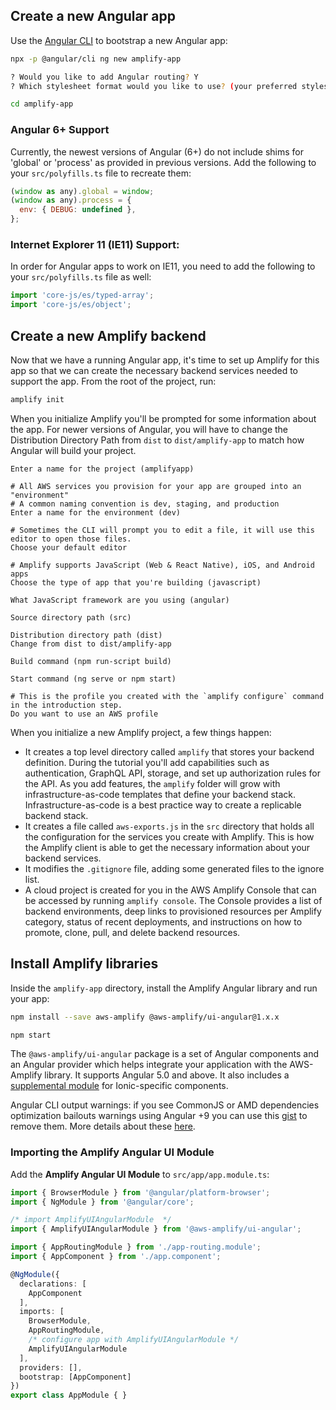 ## Create a new Angular app

Use the [Angular CLI](https://github.com/angular/angular-cli) to bootstrap a new Angular app:

```bash
npx -p @angular/cli ng new amplify-app

? Would you like to add Angular routing? Y
? Which stylesheet format would you like to use? (your preferred stylesheet provider)

cd amplify-app
```

### Angular 6+ Support

Currently, the newest versions of Angular (6+) do not include shims for 'global' or 'process' as provided in previous versions. Add the following to your `src/polyfills.ts` file to recreate them: 

```javascript
(window as any).global = window;
(window as any).process = {
  env: { DEBUG: undefined },
};
``` 

### Internet Explorer 11 (IE11) Support:

In order for Angular apps to work on IE11, you need to add the following to your `src/polyfills.ts` file as well:

```javascript
import 'core-js/es/typed-array';
import 'core-js/es/object';
```

## Create a new Amplify backend

Now that we have a running Angular app, it's time to set up Amplify for this app so that we can create the necessary backend services needed to support the app. From the root of the project, run:

```bash
amplify init
```

When you initialize Amplify you'll be prompted for some information about the app.  For newer versions of Angular, you will have to change the Distribution Directory Path from `dist` to `dist/amplify-app` to match how Angular will build your project.

```console
Enter a name for the project (amplifyapp)

# All AWS services you provision for your app are grouped into an "environment"
# A common naming convention is dev, staging, and production
Enter a name for the environment (dev)

# Sometimes the CLI will prompt you to edit a file, it will use this editor to open those files.
Choose your default editor

# Amplify supports JavaScript (Web & React Native), iOS, and Android apps
Choose the type of app that you're building (javascript)

What JavaScript framework are you using (angular)

Source directory path (src)

Distribution directory path (dist)
Change from dist to dist/amplify-app

Build command (npm run-script build)

Start command (ng serve or npm start)

# This is the profile you created with the `amplify configure` command in the introduction step.
Do you want to use an AWS profile
```

When you initialize a new Amplify project, a few things happen:

- It creates a top level directory called `amplify` that stores your backend definition. During the tutorial you'll add capabilities such as authentication, GraphQL API, storage, and set up authorization rules for the API. As you add features, the `amplify` folder will grow with infrastructure-as-code templates that define your backend stack. Infrastructure-as-code is a best practice way to create a replicable backend stack.
- It creates a file called `aws-exports.js` in the `src` directory that holds all the configuration for the services you create with Amplify. This is how the Amplify client is able to get the necessary information about your backend services.
- It modifies the `.gitignore` file, adding some generated files to the ignore list.
- A cloud project is created for you in the AWS Amplify Console that can be accessed by running `amplify console`. The Console provides a list of backend environments, deep links to provisioned resources per Amplify category, status of recent deployments, and instructions on how to promote, clone, pull, and delete backend resources.

## Install Amplify libraries

Inside the `amplify-app` directory, install the Amplify Angular library and run your app:

```bash
npm install --save aws-amplify @aws-amplify/ui-angular@1.x.x

npm start
```

The `@aws-amplify/ui-angular` package is a set of Angular components and an Angular provider which helps integrate your application with the AWS-Amplify library.  It supports Angular 5.0 and above.  It also includes a [supplemental module](#ionic-4-components) for Ionic-specific components.

<Callout>

Angular CLI output warnings: if you see CommonJS or AMD dependencies optimization bailouts warnings using Angular +9 you can use this [gist](https://gist.github.com/gsans/8982c126c4fef668c094ff288f04241b) to remove them. More details about these [here](https://angular.io/guide/build#configuring-commonjs-dependencies).

</Callout>

### Importing the Amplify Angular UI Module

Add the **Amplify Angular UI Module** to `src/app/app.module.ts`:

```ts
import { BrowserModule } from '@angular/platform-browser';
import { NgModule } from '@angular/core';

/* import AmplifyUIAngularModule  */
import { AmplifyUIAngularModule } from '@aws-amplify/ui-angular';

import { AppRoutingModule } from './app-routing.module';
import { AppComponent } from './app.component';

@NgModule({
  declarations: [
    AppComponent
  ],
  imports: [
    BrowserModule,
    AppRoutingModule,
    /* configure app with AmplifyUIAngularModule */
    AmplifyUIAngularModule
  ],
  providers: [],
  bootstrap: [AppComponent]
})
export class AppModule { }
```
